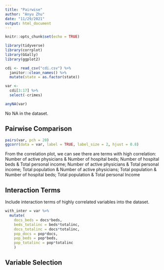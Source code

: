 ```yaml
---
title: "Pairwise"
author: "Anyu Zhu"
date: "11/29/2021"
output: html_document
---
```


```r
knitr::opts_chunk$set(echo = TRUE)

library(tidyverse)
library(corrplot)
library(GGally)
library(ggplot2)
```

```r
cdi <- read_csv("cdi.csv") %>% 
  janitor::clean_names() %>% 
  mutate(state = as.factor(state))

var <- 
  cdi[3:17] %>% 
  select(-crimes)

anyNA(var)
```
No NA in the dataset.

## Pairwise Comparison

```r
pairs(var, pch = 20)
ggcorr(data = var, label = TRUE, label_size = 2, hjust = 0.8)
```

From the correlation plot, we can see there are terms with high correlation:
Number of active physicians & Number of hospital beds;
Number of hospital beds & Total personal income;
Number of active physicians & Total personal income;
Total population & Number of active physicians;
Total population & Number of hospital beds;
Total population & Total personal Income

## Interaction Terms

Include interaction terms of highly correlated variables into the dataset.
```r
with_inter = var %>% 
  mutate(
    docs_beds = docs*beds,
    beds_totalinc = beds*totalinc,
    docs_totalinc = docs*totalinc,
    pop_docs = pop*docs,
    pop_beds = pop*beds,
    pop_totalinc = pop*totalinc
    )
```

## Variable Selection

